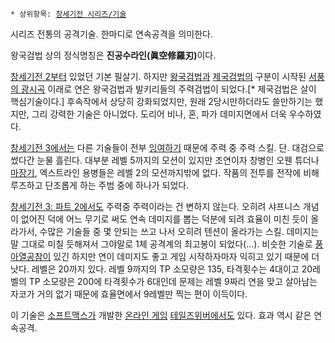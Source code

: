  * 상위항목: [[창세기전 시리즈/기술]]

시리즈 전통의 공격기술. 한마디로 연속공격을 의미한다.

왕국검법 상의 정식명칭은 '''진공수라인(眞空修羅刃)'''이다.

[[창세기전 2]]부터 있었던 기본 필살기. 하지만 [[왕국검법]]과 [[제국검법]]의 구분이 시작된 [[서풍의 광시곡]] 이래로 연은 왕국검법과 발키리들의 주력검법이 되었다.[* 제국검법은 살이 핵심기술이다.] 후속작에서 상당히 강화되었지만, 원래 2당시만하더라도 쓸만하기는 했지만, 그리 강력한 기술은 아니었다. 도리어 비나, 혼, 파가 데미지면에서 더욱 우수하였다.

[[창세기전 3]]에서는 다른 기술들이 전부 [[잉여]]하기 때문에 주력 중 주력 스킬. 단. 대검으로 썼다간 눈물 흘린다. 대부분 레벨 5까지의 모션이 있지만 조연이자 창병인 오웬 튜더나 [[마장기]], 엑스트라인 용병들은 레벨 2의 모션까지밖에 없다. 작품의 전투를 전작에 비해 루즈하고 단조롭게 하는 주범 중에 하나가 되었다.

[[창세기전 3: 파트 2]]에서도 주력중 주력이라는 건 변하지 않는다. 오히려 샤프니스 개념이 없어진 덕에 어느 무기로 써도 연속 데미지를 뽑는 덕분에 되려 효율이 미친 듯이 올라가서, 수많은 기술들 중 몇 안되는 쓰고 나서 오히려 텐션이 올라가는 스킬. 데미지는 말 그대로 미칠 듯해져서 그야말로 1체 공격계의 최고봉이 되었다(…). 비슷한 기술로 [[풍아열공참]]이 있긴 하지만 연이 데미지도 좋고 게임 시작하자마자 익히고 있기 때문에 더 낫다. 레벨은 20까지 있다. 레벨 9까지의 TP 소모량은 135, 타격횟수는 4대이고 20레벨의 TP 소모량은 200에 타격횟수가 6대인데 문제는 레벨 9짜리 연을 맞고 살아남는 자코가 거의 없기 때문에 효율면에서 9레벨만 찍는 편이 이득이다.

이 기술은 [[소프트맥스]]가 개발한 [[온라인 게임]] [[테일즈위버]]에서도 있다. 효과 역시 같은 연속공격.
